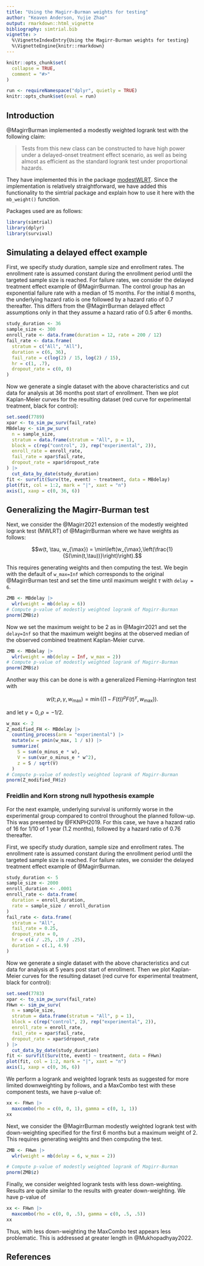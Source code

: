 ```yaml
---
title: "Using the Magirr-Burman weights for testing"
author: "Keaven Anderson, Yujie Zhao"
output: rmarkdown::html_vignette
bibliography: simtrial.bib
vignette: >
  %\VignetteIndexEntry{Using the Magirr-Burman weights for testing}
  %\VignetteEngine{knitr::rmarkdown}
---
```


```r
knitr::opts_chunk$set(
  collapse = TRUE,
  comment = "#>"
)

run <- requireNamespace("dplyr", quietly = TRUE)
knitr::opts_chunk$set(eval = run)
```

## Introduction

@MagirrBurman implemented a modestly weighted logrank test with the following claim:

> Tests from this new class can be constructed to have high power under a
> delayed-onset treatment effect scenario, as well as being almost as efficient
> as the standard logrank test under proportional hazards.

They have implemented this in the package [modestWLRT](https://github.com/dominicmagirr/modestWLRT).
Since the implementation is relatively straightforward, we have added this functionality to the simtrial package and explain how to use it here with the `mb_weight()` function.

Packages used are as follows:

```r
library(simtrial)
library(dplyr)
library(survival)
```

## Simulating a delayed effect example

First, we specify study duration, sample size and enrollment rates. The enrollment rate is assumed constant during the enrollment period until the targeted sample size is reached.
For failure rates, we consider the delayed treatment effect example of @MagirrBurman.
The control group has an exponential failure rate with a median of 15 months.
For the initial 6 months, the underlying hazard ratio is one followed by a hazard ratio of 0.7 thereafter.
This differs from the @MagirrBurman delayed effect assumptions only in that they assume a hazard ratio of 0.5 after 6 months.

```r
study_duration <- 36
sample_size <- 300
enroll_rate <- data.frame(duration = 12, rate = 200 / 12)
fail_rate <- data.frame(
  stratum = c("All", "All"),
  duration = c(6, 36),
  fail_rate = c(log(2) / 15, log(2) / 15),
  hr = c(1, .7),
  dropout_rate = c(0, 0)
)
```

Now we generate a single dataset with the above characteristics and cut data for analysis at 36 months post start of enrollment.
Then we plot Kaplan-Meier curves for the resulting dataset (red curve for experimental treatment, black for control):

```r
set.seed(7789)
xpar <- to_sim_pw_surv(fail_rate)
MBdelay <- sim_pw_surv(
  n = sample_size,
  stratum = data.frame(stratum = "All", p = 1),
  block = c(rep("control", 2), rep("experimental", 2)),
  enroll_rate = enroll_rate,
  fail_rate = xpar$fail_rate,
  dropout_rate = xpar$dropout_rate
) |>
  cut_data_by_date(study_duration)
fit <- survfit(Surv(tte, event) ~ treatment, data = MBdelay)
plot(fit, col = 1:2, mark = "|", xaxt = "n")
axis(1, xaxp = c(0, 36, 6))
```

## Generalizing the Magirr-Burman test

Next, we consider the @Magirr2021 extension of the modestly weighted logrank test (MWLRT) of @MagirrBurman where we have weights as follows:

$$w(t, \tau, w_{\max}) = \min\left(w_{\max},\left(\frac{1}{S(\min(t,\tau))}\right)\right).$$

This requires generating weights and then computing the test.
We begin with the default of `w_max=Inf` which corresponds to the original @MagirrBurman test and set the time until maximum weight $\tau$ with `delay = 6`.

```r
ZMB <- MBdelay |>
  wlr(weight = mb(delay = 6))
# Compute p-value of modestly weighted logrank of Magirr-Burman
pnorm(ZMB$z)
```

Now we set the maximum weight to be 2 as in @Magirr2021 and set the `delay=Inf` so that the maximum weight begins at the observed median of the observed combined treatment Kaplan-Meier curve.

```r
ZMB <- MBdelay |>
  wlr(weight = mb(delay = Inf, w_max = 2))
# Compute p-value of modestly weighted logrank of Magirr-Burman
pnorm(ZMB$z)
```

Another way this can be done is with a generalized Fleming-Harrington test with

$$w(t; \rho, \gamma, w_{\max})= \min((1-F(t))^\rho F(t)^\gamma, w_{\max})).$$

and let $\gamma=0, \rho = -1/2.$

```r
w_max <- 2
Z_modified_FH <- MBdelay |>
  counting_process(arm = "experimental") |>
  mutate(w = pmin(w_max, 1 / s)) |>
  summarize(
    S = sum(o_minus_e * w),
    V = sum(var_o_minus_e * w^2),
    z = S / sqrt(V)
  )
# Compute p-value of modestly weighted logrank of Magirr-Burman
pnorm(Z_modified_FH$z)
```

### Freidlin and Korn strong null hypothesis example

For the next example, underlying survival is uniformly worse in the experimental group compared to control throughout the planned follow-up.
This was presented by @FKNPH2019. For this case, we have a hazard ratio of 16 for 1/10 of 1 year (1.2 months), followed by a hazard ratio of 0.76 thereafter.

First, we specify study duration, sample size and enrollment rates. The enrollment rate is assumed constant during the enrollment period until the targeted sample size is reached.
For failure rates, we consider the delayed treatment effect example of @MagirrBurman.

```r
study_duration <- 5
sample_size <- 2000
enroll_duration <- .0001
enroll_rate <- data.frame(
  duration = enroll_duration,
  rate = sample_size / enroll_duration
)
fail_rate <- data.frame(
  stratum = "All",
  fail_rate = 0.25,
  dropout_rate = 0,
  hr = c(4 / .25, .19 / .25),
  duration = c(.1, 4.9)
)
```

Now we generate a single dataset with the above characteristics and cut data for analysis at 5 years post start of enrollment.
Then we plot Kaplan-Meier curves for the resulting dataset (red curve for experimental treatment, black for control):

```r
set.seed(7783)
xpar <- to_sim_pw_surv(fail_rate)
FHwn <- sim_pw_surv(
  n = sample_size,
  stratum = data.frame(stratum = "All", p = 1),
  block = c(rep("control", 2), rep("experimental", 2)),
  enroll_rate = enroll_rate,
  fail_rate = xpar$fail_rate,
  dropout_rate = xpar$dropout_rate
) |>
  cut_data_by_date(study_duration)
fit <- survfit(Surv(tte, event) ~ treatment, data = FHwn)
plot(fit, col = 1:2, mark = "|", xaxt = "n")
axis(1, xaxp = c(0, 36, 6))
```

We perform a logrank and weighted logrank tests as suggested for more limited downweighting by follows, and a MaxCombo test with these component tests, we have p-value of:

```r
xx <- FHwn |>
  maxcombo(rho = c(0, 0, 1), gamma = c(0, 1, 1))
xx
```


Next, we consider the @MagirrBurman modestly weighted logrank test with down-weighting specified for the first 6 months but a maximum weight of 2.
This requires generating weights and then computing the test.

```r
ZMB <- FHwn |>
  wlr(weight = mb(delay = 6, w_max = 2))

# Compute p-value of modestly weighted logrank of Magirr-Burman
pnorm(ZMB$z)
```

Finally, we consider weighted logrank tests with less down-weighting.
Results are quite similar to the results with greater down-weighting.
We have p-value of

```r
xx <- FHwn |>
  maxcombo(rho = c(0, 0, .5), gamma = c(0, .5, .5))
xx
```

Thus, with less down-weighting the MaxCombo test appears less problematic.
This is addressed at greater length in @Mukhopadhyay2022.

## References
